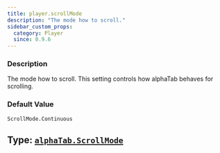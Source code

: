 ```yaml
---
title: player.scrollMode
description: "The mode how to scroll."
sidebar_custom_props:
  category: Player
  since: 0.9.6
---
```




<SettingsHeader />

### Description
The mode how to scroll. This setting controls how alphaTab behaves for scrolling.


### Default Value

`ScrollMode.Continuous`

## Type: [`alphaTab.ScrollMode`](/docs/reference/types/scrollmode.mdx)


<ScrollModeDocs />